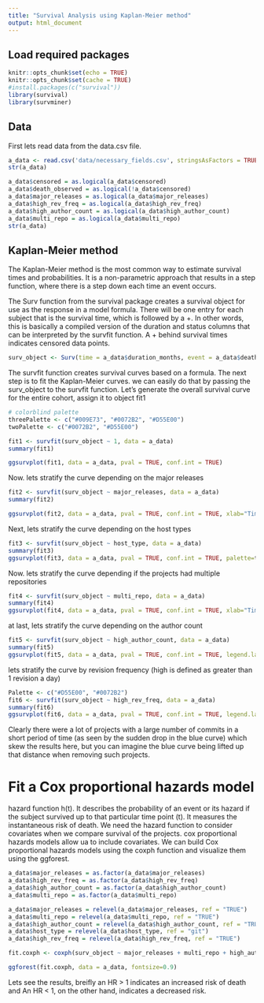 ```yaml
---
title: "Survival Analysis using Kaplan-Meier method"
output: html_document
---
```

## Load required packages

```r
knitr::opts_chunk$set(echo = TRUE)
knitr::opts_chunk$set(cache = TRUE)
#install.packages(c("survival"))
library(survival)
library(survminer)
```

## Data
First lets read data from the data.csv file.
```r
a_data <- read.csv('data/necessary_fields.csv', stringsAsFactors = TRUE)
str(a_data)
```
```r
a_data$censored = as.logical(a_data$censored)
a_data$death_observed = as.logical(!a_data$censored)
a_data$major_releases = as.logical(a_data$major_releases)
a_data$high_rev_freq = as.logical(a_data$high_rev_freq)
a_data$high_author_count = as.logical(a_data$high_author_count)
a_data$multi_repo = as.logical(a_data$multi_repo)
str(a_data)
```

                     
## Kaplan-Meier method
The Kaplan-Meier method is the most common way to estimate survival times and probabilities. It is a non-parametric approach that results in a step function, where there is a step down each time an event occurs.

The Surv function from the survival package creates a survival object for use as the response in a model formula. There will be one entry for each subject that is the survival time, which is followed by a +. In other words, this is basically a compiled version of the duration and status columns that can be interpreted by the survfit function. A + behind survival times indicates censored data points.

```r
surv_object <- Surv(time = a_data$duration_months, event = a_data$death_observed)
```

The survfit function creates survival curves based on a formula. The next step is to fit the Kaplan-Meier curves. we can easily do that by passing the surv_object to the survfit function. Let’s generate the overall survival curve for the entire cohort, assign it to object fit1 

```r
# colorblind palette
threePalette <- c("#009E73", "#0072B2", "#D55E00")
twoPalette <- c("#0072B2", "#D55E00")
```

```r
fit1 <- survfit(surv_object ~ 1, data = a_data)
summary(fit1)

ggsurvplot(fit1, data = a_data, pval = TRUE, conf.int = TRUE)
```



Now. lets stratify the curve depending on the major releases
```r
fit2 <- survfit(surv_object ~ major_releases, data = a_data)
summary(fit2)

ggsurvplot(fit2, data = a_data, pval = TRUE, conf.int = TRUE, xlab="Time (Months)", legend.labs=c("major releases=No", "major releases=Yes"), palette=twoPalette)
```


Next, lets stratify the curve depending on the host types
```r
fit3 <- survfit(surv_object ~ host_type, data = a_data)
summary(fit3)
ggsurvplot(fit3, data = a_data, pval = TRUE, conf.int = TRUE, palette=threePalette, xlab="Time (Months)", legend.labs=c("host type=Debian", "host type=Git","host type=Pypi"))
```



Now. lets stratify the curve depending if the projects had multiple repositories
```r
fit4 <- survfit(surv_object ~ multi_repo, data = a_data)
summary(fit4)
ggsurvplot(fit4, data = a_data, pval = TRUE, conf.int = TRUE, xlab="Time (Months)", legend.labs=c("multi repositories=No", "multi repositories=Yes"), palette=twoPalette)
```


at last, lets stratify the curve depending on the author count
```r
fit5 <- survfit(surv_object ~ high_author_count, data = a_data)
summary(fit5)
ggsurvplot(fit5, data = a_data, pval = TRUE, conf.int = TRUE, legend.labs = c("author count <= 20", "author count > 20"), xlab="Time (Months)", palette=twoPalette)
```
lets stratify the curve by revision frequency (high is defined as greater than 1 revision a day)
```r
Palette <- c("#D55E00", "#0072B2")
fit6 <- survfit(surv_object ~ high_rev_freq, data = a_data)
summary(fit6)
ggsurvplot(fit6, data = a_data, pval = TRUE, conf.int = TRUE, legend.labs = c("rev. per day <= 1", "rev. per day > 1"), xlab="Time (Months)", palette=Palette)
```
Clearly there were a lot of projects with a large number of commits in a short period of time (as seen by the sudden drop in the blue curve) which skew the results here, but you can imagine the blue curve being lifted up that distance when removing such projects.

# Fit a Cox proportional hazards model

hazard function h(t). It describes the probability of an event or its hazard if the subject survived up to that particular time point (t).  It measures the instantaneous risk of death. We need the hazard function to consider covariates when we compare survival of the projects. cox proportional hazards models allow ua to include covariates. We can build Cox proportional hazards models using the coxph function and visualize them using the ggforest.


```r

a_data$major_releases = as.factor(a_data$major_releases)
a_data$high_rev_freq = as.factor(a_data$high_rev_freq)
a_data$high_author_count = as.factor(a_data$high_author_count)
a_data$multi_repo = as.factor(a_data$multi_repo)

a_data$major_releases = relevel(a_data$major_releases, ref = "TRUE")
a_data$multi_repo = relevel(a_data$multi_repo, ref = "TRUE")
a_data$high_author_count = relevel(a_data$high_author_count, ref = "TRUE")
a_data$host_type = relevel(a_data$host_type, ref = "git")
a_data$high_rev_freq = relevel(a_data$high_rev_freq, ref = "TRUE")

fit.coxph <- coxph(surv_object ~ major_releases + multi_repo + high_author_count + host_type + high_rev_freq, data = a_data)

ggforest(fit.coxph, data = a_data, fontsize=0.9)
```

Lets see the results, breifly an HR > 1 indicates an increased risk of death and An HR < 1, on the other hand, indicates a decreased risk.


